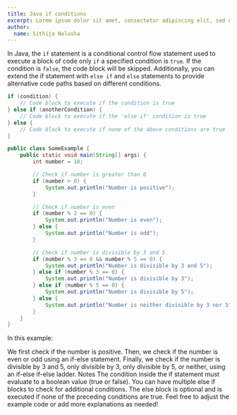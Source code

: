 ```yaml
---
title: Java if conditions
excerpt: Lorem ipsum dolor sit amet, consectetur adipiscing elit, sed do eiusmod tempor incididunt ut labore et dolore magna aliqua. Praesent elementum facilisis leo vel fringilla est ullamcorper eget. At imperdiet dui accumsan sit amet nulla facilities morbi tempus.
author: 
  name: Sithija Nelusha
---
```


In Java, the `if` statement is a conditional control flow statement used to execute a block of code only `if` a specified condition is `true`. If the condition is `false`, the code block will be skipped. Additionally, you can extend the if statement with `else if` and `else` statements to provide alternative code paths based on different conditions.

```java
if (condition) {
    // Code block to execute if the condition is true
} else if (anotherCondition) {
    // Code block to execute if the 'else if' condition is true
} else {
    // Code block to execute if none of the above conditions are true
}
```

```java
public class SomeExample {
    public static void main(String[] args) {
        int number = 10;

        // Check if number is greater than 0
        if (number > 0) {
            System.out.println("Number is positive");
        }

        // Check if number is even
        if (number % 2 == 0) {
            System.out.println("Number is even");
        } else {
            System.out.println("Number is odd");
        }

        // Check if number is divisible by 3 and 5
        if (number % 3 == 0 && number % 5 == 0) {
            System.out.println("Number is divisible by 3 and 5");
        } else if (number % 3 == 0) {
            System.out.println("Number is divisible by 3");
        } else if (number % 5 == 0) {
            System.out.println("Number is divisible by 5");
        } else {
            System.out.println("Number is neither divisible by 3 nor 5");
        }
    }
}
```

In this example:

We first check if the number is positive.
Then, we check if the number is even or odd using an if-else statement.
Finally, we check if the number is divisible by 3 and 5, only divisible by 3, only divisible by 5, or neither, using an if-else if-else ladder.
Notes
The condition inside the if statement must evaluate to a boolean value (true or false).
You can have multiple else if blocks to check for additional conditions.
The else block is optional and is executed if none of the preceding conditions are true.
Feel free to adjust the example code or add more explanations as needed!
